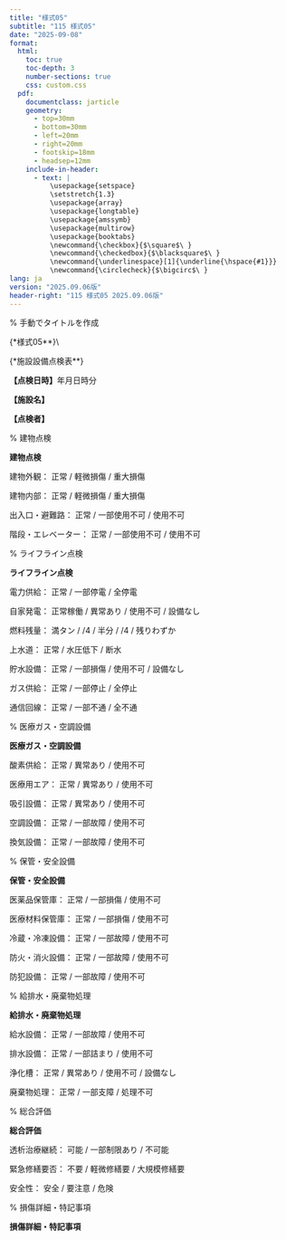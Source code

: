 ```yaml
---
title: "様式05"
subtitle: "115 様式05"
date: "2025-09-08"
format: 
  html:
    toc: true
    toc-depth: 3
    number-sections: true
    css: custom.css
  pdf:
    documentclass: jarticle
    geometry: 
      - top=30mm
      - bottom=30mm  
      - left=20mm
      - right=20mm
      - footskip=18mm
      - headsep=12mm
    include-in-header:
      - text: |
          \usepackage{setspace}
          \setstretch{1.3}
          \usepackage{array}
          \usepackage{longtable}
          \usepackage{amssymb}
          \usepackage{multirow}
          \usepackage{booktabs}
          \newcommand{\checkbox}{$\square$\ }
          \newcommand{\checkedbox}{$\blacksquare$\ }
          \newcommand{\underlinespace}[1]{\underline{\hspace{#1}}}
          \newcommand{\circlecheck}{$\bigcirc$\ }
lang: ja
version: "2025.09.06版"
header-right: "115 様式05 2025.09.06版"
---
```


% 手動でタイトルを作成

{\Large**様式05**}\\

{\Large**施設設備点検表**}



**【点検日時】**\underlinespace{2cm}年\underlinespace{1cm}月\underlinespace{1cm}日\underlinespace{1cm}時\underlinespace{1cm}分



**【施設名】** \underlinespace{10cm}



**【点検者】** \underlinespace{10cm}



% 建物点検

**\large 建物点検**




\checkbox 建物外観：     \checkbox 正常      /      \checkbox 軽微損傷      /      \checkbox 重大損傷



\checkbox 建物内部：     \checkbox 正常      /      \checkbox 軽微損傷      /      \checkbox 重大損傷



\checkbox 出入口・避難路：     \checkbox 正常      /      \checkbox 一部使用不可      /      \checkbox 使用不可



\checkbox 階段・エレベーター：     \checkbox 正常      /      \checkbox 一部使用不可      /      \checkbox 使用不可



% ライフライン点検

**\large ライフライン点検**




\checkbox 電力供給：     \checkbox 正常      /      \checkbox 一部停電      /      \checkbox 全停電



\checkbox 自家発電：     \checkbox 正常稼働      /      \checkbox 異常あり      /      \checkbox 使用不可      /      \checkbox 設備なし



\checkbox 燃料残量：     \checkbox 満タン      /      \checkbox 3/4      /      \checkbox 半分      /      \checkbox 1/4      /      \checkbox 残りわずか



\checkbox 上水道：     \checkbox 正常      /      \checkbox 水圧低下      /      \checkbox 断水



\checkbox 貯水設備：     \checkbox 正常      /      \checkbox 一部損傷      /      \checkbox 使用不可      /      \checkbox 設備なし



\checkbox ガス供給：     \checkbox 正常      /      \checkbox 一部停止      /      \checkbox 全停止



\checkbox 通信回線：     \checkbox 正常      /      \checkbox 一部不通      /      \checkbox 全不通



% 医療ガス・空調設備

**\large 医療ガス・空調設備**




\checkbox 酸素供給：     \checkbox 正常      /      \checkbox 異常あり      /      \checkbox 使用不可



\checkbox 医療用エア：     \checkbox 正常      /      \checkbox 異常あり      /      \checkbox 使用不可



\checkbox 吸引設備：     \checkbox 正常      /      \checkbox 異常あり      /      \checkbox 使用不可



\checkbox 空調設備：     \checkbox 正常      /      \checkbox 一部故障      /      \checkbox 使用不可



\checkbox 換気設備：     \checkbox 正常      /      \checkbox 一部故障      /      \checkbox 使用不可



% 保管・安全設備

**\large 保管・安全設備**




\checkbox 医薬品保管庫：     \checkbox 正常      /      \checkbox 一部損傷      /      \checkbox 使用不可



\checkbox 医療材料保管庫：     \checkbox 正常      /      \checkbox 一部損傷      /      \checkbox 使用不可



\checkbox 冷蔵・冷凍設備：     \checkbox 正常      /      \checkbox 一部故障      /      \checkbox 使用不可



\checkbox 防火・消火設備：     \checkbox 正常      /      \checkbox 一部故障      /      \checkbox 使用不可



\checkbox 防犯設備：     \checkbox 正常      /      \checkbox 一部故障      /      \checkbox 使用不可



% 給排水・廃棄物処理

**\large 給排水・廃棄物処理**




\checkbox 給水設備：     \checkbox 正常      /      \checkbox 一部故障      /      \checkbox 使用不可



\checkbox 排水設備：     \checkbox 正常      /      \checkbox 一部詰まり      /      \checkbox 使用不可



\checkbox 浄化槽：     \checkbox 正常      /      \checkbox 異常あり      /      \checkbox 使用不可      /      \checkbox 設備なし



\checkbox 廃棄物処理：     \checkbox 正常      /      \checkbox 一部支障      /      \checkbox 処理不可



% 総合評価

**\large 総合評価**




\checkbox 透析治療継続：     \checkbox 可能      /      \checkbox 一部制限あり      /      \checkbox 不可能



\checkbox 緊急修繕要否：     \checkbox 不要      /      \checkbox 軽微修繕要      /      \checkbox 大規模修繕要



\checkbox 安全性：     \checkbox 安全      /      \checkbox 要注意      /      \checkbox 危険



% 損傷詳細・特記事項

**\large 損傷詳細・特記事項**




\underlinespace{13cm}



\underlinespace{13cm}



\underlinespace{13cm}



\underlinespace{13cm}



\underlinespace{13cm}